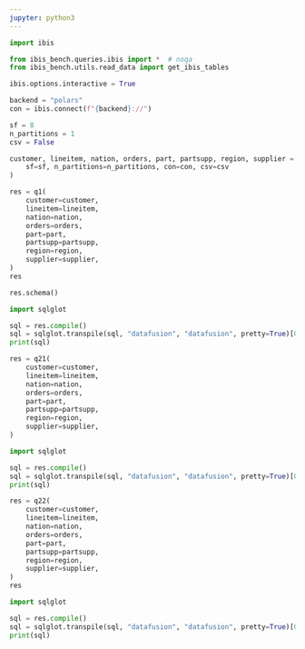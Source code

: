 ```yaml
---
jupyter: python3
---
```


```python
import ibis

from ibis_bench.queries.ibis import *  # noqa
from ibis_bench.utils.read_data import get_ibis_tables
```

```python
ibis.options.interactive = True
```

```python
backend = "polars"
con = ibis.connect(f"{backend}://")
```

```python
sf = 8
n_partitions = 1
csv = False

customer, lineitem, nation, orders, part, partsupp, region, supplier = get_ibis_tables(
    sf=sf, n_partitions=n_partitions, con=con, csv=csv
)
```

```python
res = q1(
    customer=customer,
    lineitem=lineitem,
    nation=nation,
    orders=orders,
    part=part,
    partsupp=partsupp,
    region=region,
    supplier=supplier,
)
res
```

```python
res.schema()
```

```python
import sqlglot

sql = res.compile()
sql = sqlglot.transpile(sql, "datafusion", "datafusion", pretty=True)[0]
print(sql)
```

```python
res = q21(
    customer=customer,
    lineitem=lineitem,
    nation=nation,
    orders=orders,
    part=part,
    partsupp=partsupp,
    region=region,
    supplier=supplier,
)
```

```python
import sqlglot

sql = res.compile()
sql = sqlglot.transpile(sql, "datafusion", "datafusion", pretty=True)[0]
print(sql)
```

```python
res = q22(
    customer=customer,
    lineitem=lineitem,
    nation=nation,
    orders=orders,
    part=part,
    partsupp=partsupp,
    region=region,
    supplier=supplier,
)
res
```

```python
import sqlglot

sql = res.compile()
sql = sqlglot.transpile(sql, "datafusion", "datafusion", pretty=True)[0]
print(sql)
```


